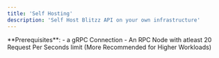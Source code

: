 ```yaml
---
title: 'Self Hosting'
description: 'Self Host Blitzz API on your own infrastructure'
---
```


<Info>
  **Prerequisites**:
  - a gRPC Connection
  - An RPC Node with atleast 20 Request Per Seconds limit (More Recommended for Higher Workloads)
</Info>


